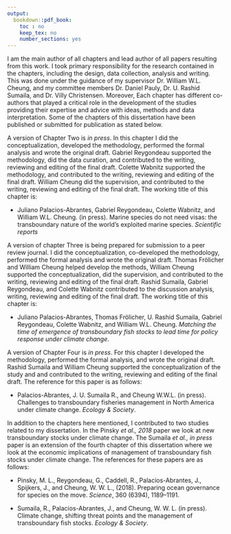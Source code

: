 ```yaml
---
output:
  bookdown::pdf_book:
    toc : no
    keep_tex: no
    number_sections: yes
---
```


I am the main author of all chapters and lead author of all papers resulting from this work. I took primary responsibility for the research contained in the chapters, including the design, data collection, analysis and writing. This was done under the guidance of my supervisor Dr. William W.L. Cheung, and my committee members Dr. Daniel Pauly, Dr. U. Rashid Sumaila, and Dr. Villy Christensen. Moreover, Each chapter has different co-authors that played a critical role in the development of the studies providing their expertise and advice with ideas, methods and data interpretation. Some of the chapters of this dissertation have been published or submitted for publication as stated below.

A version of Chapter Two is *in press*. In this chapter I did the conceptualization, developed the methodology, performed the formal analysis and wrote the original draft. Gabriel Reygondeau supported the methodology, did the data curation, and contributed to the writing, reviewing and editing of the final draft. Colette Wabnitz supported the methodology, and contributed to the writing, reviewing and editing of the final draft. William Cheung did the supervision, and contributed to the writing, reviewing and editing of the final draft. The working title of this chapter is: 

- Juliano Palacios-Abrantes, Gabriel Reygondeau, Colette Wabnitz, and William W.L. Cheung. (in press). Marine species do not need visas: the transboundary nature of the world’s exploited marine species. *Scientific reports*

A version of chapter Three is being prepared for submission to a peer review journal. I did the conceptualization, co-developed the methodology, performed the formal analysis and wrote the original draft. Thomas Frölicher and William Cheung helped develop the methods, William Cheung supported the conceptualization, did the supervision, and contributed to the writing, reviewing and editing of the final draft. Rashid Sumaila, Gabriel Reygondeau, and Colette Wabnitz contributed to the discussion analysis, writing, reviewing and editing of the final draft. The working title of this chapter is: 

- Juliano Palacios-Abrantes, Thomas Frölicher, U. Rashid Sumaila, Gabriel Reygondeau, Colette Wabnitz, and William W.L. Cheung. *Matching the time of emergence of transboundary fish stocks to lead time for policy response under climate change.*

A version of Chapter Four is *in press*. For this chapter I developed the methodology, performed the formal analysis, and wrote the original draft. Rashid Sumaila and William Cheung supported the conceptualization of the study and and contributed to the writing, reviewing and editing of the final draft. The reference for this paper is as follows: 

- Palacios-Abrantes, J. U. Sumaila R., and Cheung W.W.L. (in press). Challenges to transboundary fisheries management in North America under climate change. *Ecology & Society*.

In addition to the chapters here mentioned, I contributed to two studies related to my dissertation. In the Pinsky *et al., 2018* paper we look at new transboundary stocks under climate change. The Sumaila *et al., in press* paper is an extension of the fourth chapter of this dissertation where we look at the economic implications of management of transboundary fish stocks under climate change. The references for these papers are as follows: 

- Pinsky, M. L., Reygondeau, G., Caddell, R., Palacios-Abrantes, J., Spijkers, J., and Cheung, W. W. L., (2018). Preparing ocean governance for species on the move. *Science*, 360 (6394), 1189–1191.

- Sumaila, R., Palacios-Abrantes, J., and Cheung, W. W. L. (in press). Climate change, shifting threat points and the management of transboundary fish stocks. *Ecology & Society*.
